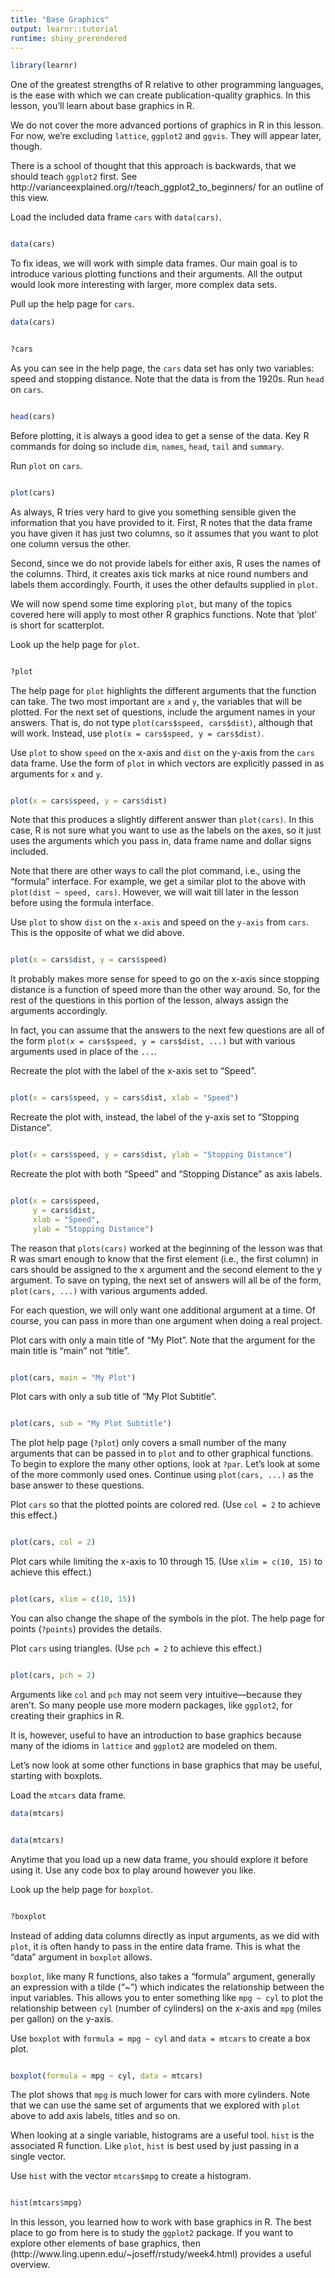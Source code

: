 ```yaml
---
title: "Base Graphics"
output: learnr::tutorial
runtime: shiny_prerendered
---
```


```r
library(learnr)
```

One of the greatest strengths of R relative to other programming languages, is the ease with which we can create publication-quality graphics. In this lesson, you'll learn about base graphics in R.

We do not cover the more advanced portions of graphics in R in this lesson. For now, we're excluding `lattice`, `ggplot2` and `ggvis`. They will appear later, though. 

There is a school of thought that this approach is backwards, that we should teach `ggplot2` first. See http://varianceexplained.org/r/teach_ggplot2_to_beginners/ for an outline of this view.

Load the included data frame `cars` with `data(cars)`.

```r

```
```r
data(cars)
```

To fix ideas, we will work with simple data frames. Our main goal is to introduce various plotting functions and their arguments. All the output would look more interesting with larger, more complex data sets.


Pull up the help page for `cars`.

```r
data(cars)
```
```r

```
```r
?cars
```

As you can see in the help page, the `cars` data set has only two variables: speed and stopping distance. Note that the data is from the 1920s. Run `head` on `cars`.

```r

```
```r
head(cars)
```

Before plotting, it is always a good idea to get a sense of the data. Key R commands for doing so include `dim`, `names`, `head`, `tail` and `summary`.

Run `plot` on `cars`.

```r

```
```r
plot(cars)
```

As always, R tries very hard to give you something sensible given the information that you have provided to it. First, R notes that the data frame you have given it has just two columns, so it assumes that you want to plot one column versus the other.

Second, since we do not provide labels for either axis, R uses the names of the columns. Third, it creates axis tick marks at nice round numbers and labels them accordingly. Fourth, it uses the other defaults supplied in `plot`.

We will now spend some time exploring `plot`, but many of the topics covered here will apply to most other R graphics functions. Note that 'plot' is short for scatterplot.

Look up the help page for `plot`.

```r

```
```r
?plot
```

The help page for `plot` highlights the different arguments that the function can take. The two most important are `x` and `y`, the variables that will be plotted. For the next set of questions, include the argument names in your answers. That is, do not type `plot(cars$speed, cars$dist)`, although that will work. Instead, use `plot(x = cars$speed, y = cars$dist)`.

Use `plot` to show `speed` on the x-axis and `dist` on the y-axis from the `cars` data frame. Use the form of `plot` in which vectors are explicitly passed in as arguments for `x` and `y`.

```r

```
```r
plot(x = cars$speed, y = cars$dist)
```

Note that this produces a slightly different answer than `plot(cars)`. In this case, R is not sure what you want to use as the labels on the axes, so it just uses the arguments which you pass in, data frame name and dollar signs included.

Note that there are other ways to call the plot command, i.e., using the "formula" interface. For example, we get a similar plot to the above with `plot(dist ~ speed, cars)`. However, we will wait till later in the lesson before using the formula interface.

Use `plot` to show `dist` on the `x-axis` and speed on the `y-axis` from `cars`. This is the opposite of what we did above.

```r

```
```r
plot(x = cars$dist, y = cars$speed)
```

It probably makes more sense for speed to go on the x-axis since stopping distance is a function of speed more than the other way around. So, for the rest of the questions in this portion of the lesson, always assign the arguments accordingly.

In fact, you can assume that the answers to the next few questions are all of the form `plot(x = cars$speed, y = cars$dist, ...)` but with various arguments used in place of the `...`.

Recreate the plot with the label of the x-axis set to "Speed".

```r

```
```r
plot(x = cars$speed, y = cars$dist, xlab = "Speed")
```

Recreate the plot with, instead, the label of the y-axis set to "Stopping Distance".

```r

```
```r
plot(x = cars$speed, y = cars$dist, ylab = "Stopping Distance")
```

Recreate the plot with both "Speed" and "Stopping Distance" as axis labels.

```r

```
```r
plot(x = cars$speed, 
     y = cars$dist, 
     xlab = "Speed", 
     ylab = "Stopping Distance")
```

The reason that `plots(cars)` worked at the beginning of the lesson was that R was smart enough to know that the first element (i.e., the first column) in cars should be assigned to the x argument and the second element to the y argument. To save on typing, the next set of answers will all be of the form, `plot(cars, ...)` with various arguments added.

For each question, we will only want one additional argument at a time. Of course, you can pass in more than one argument when doing a real project.

Plot cars with only a main title of "My Plot". Note that the argument for the main title is "main" not "title".

```r

```
```r
plot(cars, main = "My Plot")
```

Plot cars with only a sub title of "My Plot Subtitle".

```r

```
```r
plot(cars, sub = "My Plot Subtitle")
```

The plot help page (`?plot`) only covers a small number of the many arguments that can be passed in to `plot` and to other graphical functions. To begin to explore the many other options, look at `?par`. Let's look at some of the more commonly used ones. Continue using `plot(cars, ...)` as the base answer to these questions.

Plot `cars` so that the plotted points are colored red. (Use `col = 2` to achieve this effect.)

```r

```
```r
plot(cars, col = 2)
```

Plot cars while limiting the x-axis to 10 through 15.  (Use `xlim = c(10, 15)` to achieve this effect.)

```r

```
```r
plot(cars, xlim = c(10, 15))
```

You can also change the shape of the symbols in the plot. The help page for points (`?points`) provides the details.

Plot `cars` using triangles.  (Use `pch = 2` to achieve this effect.)

```r

```
```r
plot(cars, pch = 2)
```

Arguments like `col` and `pch` may not seem very intuitive---because they aren't. So many people use more modern packages, like `ggplot2`, for creating their graphics in R.

It is, however, useful to have an introduction to base graphics because many of the idioms in `lattice` and `ggplot2` are modeled on them.

Let's now look at some other functions in base graphics that may be useful, starting with boxplots.

Load the `mtcars` data frame.

```r
data(mtcars)
```
```r

```
```r
data(mtcars)
```

Anytime that you load up a new data frame, you should explore it before using it. Use any code box to play around however you like.

Look up the help page for `boxplot`.

```r

```
```r
?boxplot
```

Instead of adding data columns directly as input arguments, as we did with `plot`, it is often handy to pass in the entire data frame. This is what the "data" argument in `boxplot` allows.

`boxplot`, like many R functions, also takes a "formula" argument, generally an expression with a tilde ("~") which indicates the relationship between the input variables. This allows you to enter something like `mpg ~ cyl` to plot the relationship between `cyl` (number of cylinders) on the x-axis and `mpg` (miles per gallon) on the y-axis.

Use `boxplot` with `formula = mpg ~ cyl` and `data = mtcars` to create a box plot.

```r

```
```r
boxplot(formula = mpg ~ cyl, data = mtcars)
```

The plot shows that `mpg` is much lower for cars with more cylinders. Note that we can use the same set of arguments that we explored with `plot` above to add axis labels, titles and so on.

When looking at a single variable, histograms are a useful tool. `hist` is the associated R function. Like `plot`, `hist` is best used by just passing in a single vector.

Use `hist` with the vector `mtcars$mpg` to create a histogram.

```r

```
```r
hist(mtcars$mpg)
```

In this lesson, you learned how to work with base graphics in R. The best place to go from here is to study the `ggplot2` package. If you want to explore other elements of base graphics, then (http://www.ling.upenn.edu/~joseff/rstudy/week4.html) provides a useful overview.

